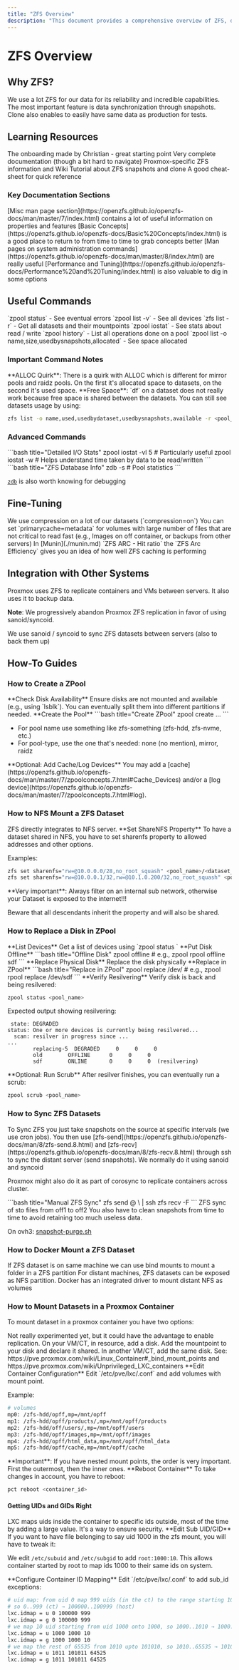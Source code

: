```yaml
---
title: "ZFS Overview"
description: "This document provides a comprehensive overview of ZFS, detailing its reliability, incredible capabilities, and essential features like data synchronization through snapshots. It also covers learning resources, useful commands, fine-tuning tips, and integration with Proxmox and Docker."
---
```



# ZFS Overview

## Why ZFS?

<Callout type="info">
We use a lot ZFS for our data for its reliability and incredible capabilities. The most important feature is data synchronization through snapshots. Clone also enables to easily have same data as production for tests.
</Callout>

## Learning Resources

<Cards>
<Card title="ZFS Introduction" href="reports/2023-02-24-zfs-introduction.md">
The onboarding made by Christian - great starting point
</Card>
<Card title="OpenZFS Official Documentation" href="https://openzfs.github.io/openzfs-docs/">
Very complete documentation (though a bit hard to navigate)
</Card>
<Card title="Proxmox ZFS Documentation" href="https://pve.proxmox.com/pve-docs/pve-admin-guide.html#chapter_zfs">
Proxmox-specific ZFS information and Wiki
</Card>
<Card title="Ubuntu ZFS Tutorial" href="https://ubuntu.com/tutorials/using-zfs-snapshots-clones#1-overview">
Tutorial about ZFS snapshots and clone
</Card>
<Card title="ZFS Cheat Sheet" href="https://blog.mikesulsenti.com/zfs-cheat-sheet-and-guide/">
A good cheat-sheet for quick reference
</Card>
</Cards>

### Key Documentation Sections

<Tabs>
<Tab value="misc" label="Misc Man Pages">
[Misc man page section](https://openzfs.github.io/openzfs-docs/man/master/7/index.html) contains a lot of useful information on properties and features
</Tab>

<Tab value="concepts" label="Basic Concepts">
[Basic Concepts](https://openzfs.github.io/openzfs-docs/Basic%20Concepts/index.html) is a good place to return to from time to time to grab concepts better
</Tab>

<Tab value="admin" label="System Administration">
[Man pages on system administration commands](https://openzfs.github.io/openzfs-docs/man/master/8/index.html) are really useful
</Tab>

<Tab value="performance" label="Performance and Tuning">
[Performance and Tuning](https://openzfs.github.io/openzfs-docs/Performance%20and%20Tuning/index.html) is also valuable to dig in some options
</Tab>
</Tabs>

## Useful Commands

<Cards>
<Card title="Pool Status">
`zpool status` - See eventual errors
</Card>
<Card title="Device List">
`zpool list -v` - See all devices
</Card>
<Card title="Dataset List">
`zfs list -r` - Get all datasets and their mountpoints
</Card>
<Card title="I/O Statistics">
`zpool iostat` - See stats about read / write
</Card>
<Card title="Pool History">
`zpool history` - List all operations done on a pool
</Card>
<Card title="Space Usage">
`zpool list -o name,size,usedbysnapshots,allocated` - See space allocated
</Card>
</Cards>

### Important Command Notes

<Callout type="warning">
**ALLOC Quirk**: There is a quirk with ALLOC which is different for mirror pools and raidz pools. On the first it's allocated space to datasets, on the second it's used space.
</Callout>

<Callout type="info">
**Free Space**: `df` on a dataset does not really work because free space is shared between the datasets. You can still see datasets usage by using:

```bash title="Dataset Usage"
zfs list -o name,used,usedbydataset,usedbysnapshots,available -r <pool_name>
```
</Callout>

### Advanced Commands

<Tabs>
<Tab value="iostat" label="I/O Statistics">
```bash title="Detailed I/O Stats"
zpool iostat -vl 5  # Particularly useful
zpool iostat -w     # Helps understand time taken by data to be read/written
```
</Tab>

<Tab value="zdb" label="ZFS Debugger">
```bash title="ZFS Database Info"
zdb -s <poolname>  # Pool statistics
```

[`zdb`](https://openzfs.github.io/openzfs-docs/man/master/8/zdb.8.html) is also worth knowing for debugging
</Tab>
</Tabs>

## Fine-Tuning

<Cards>
<Card title="Compression">
We use compression on a lot of our datasets (`compression=on`)
</Card>
<Card title="Cache Optimization">
You can set `primarycache=metadata` for volumes with large number of files that are not critical to read fast (e.g., Images on off container, or backups from other servers)
</Card>
<Card title="Performance Monitoring">
In [Munin](./munin.md) `ZFS ARC - Hit ratio` the `ZFS Arc Efficiency` gives you an idea of how well ZFS caching is performing
</Card>
</Cards>

## Integration with Other Systems

<Tabs>
<Tab value="proxmox" label="Proxmox">
<Callout type="info">
Proxmox uses ZFS to replicate containers and VMs between servers. It also uses it to backup data.

**Note**: We progressively abandon Proxmox ZFS replication in favor of using sanoid/syncoid.
</Callout>
</Tab>

<Tab value="sanoid" label="Sanoid">
<Card title="Sanoid Integration" href="./sanoid.md">
We use sanoid / syncoid to sync ZFS datasets between servers (also to back them up)
</Card>
</Tab>
</Tabs>

## How-To Guides

### How to Create a ZPool

<Steps>
<Step>
**Check Disk Availability**
Ensure disks are not mounted and available (e.g., using `lsblk`). You can eventually split them into different partitions if needed.
</Step>

<Step>
**Create the Pool**
```bash title="Create ZPool"
zpool create <pool_name> <pool-type> <device1> <device2> ...
```

- For pool name use something like zfs-something (zfs-hdd, zfs-nvme, etc.)
- For pool-type, use the one that's needed: none (no mention), mirror, raidz
</Step>

<Step>
**Optional: Add Cache/Log Devices**
You may add a [cache](https://openzfs.github.io/openzfs-docs/man/master/7/zpoolconcepts.7.html#Cache_Devices) and/or a [log device](https://openzfs.github.io/openzfs-docs/man/master/7/zpoolconcepts.7.html#log).
</Step>
</Steps>

### How to NFS Mount a ZFS Dataset

<Callout type="info">
ZFS directly integrates to NFS server.
</Callout>

<Steps>
<Step>
**Set ShareNFS Property**
To have a dataset shared in NFS, you have to set sharenfs property to allowed addresses and other options.

Examples:
```bash title="NFS Sharing Examples"
zfs set sharenfs="rw=@10.0.0.0/28,no_root_squash" <pool_name>/<dataset_name>
zfs set sharenfs="rw=@10.0.0.1/32,rw=@10.1.0.200/32,no_root_squash" <pool_name>/<dataset_name>
```
</Step>
</Steps>

<Callout type="error">
**Very important**: Always filter on an internal sub network, otherwise your Dataset is exposed to the internet!!!

Beware that all descendants inherit the property and will also be shared.
</Callout>

### How to Replace a Disk in ZPool

<Steps>
<Step>
**List Devices**
Get a list of devices using `zpool status <pool_name>`
</Step>

<Step>
**Put Disk Offline**
```bash title="Offline Disk"
zpool <pool_name> offline <device_name>  # e.g., zpool rpool offline sdf
```
</Step>

<Step>
**Replace Physical Disk**
Replace the disk physically
</Step>

<Step>
**Replace in ZPool**
```bash title="Replace in ZPool"
zpool <pool_name> replace /dev/<device_name>  # e.g., zpool rpool replace /dev/sdf
```
</Step>

<Step>
**Verify Resilvering**
Verify disk is back and being resilvered:

```bash title="Check Status"
zpool status <pool_name>
```

Expected output showing resilvering:
```
 state: DEGRADED
status: One or more devices is currently being resilvered...
  scan: resilver in progress since ...
...
        replacing-5  DEGRADED     0     0     0
        old        OFFLINE      0     0     0
        sdf        ONLINE       0     0     0  (resilvering)
```
</Step>

<Step>
**Optional: Run Scrub**
After resilver finishes, you can eventually run a scrub:

```bash title="Run Scrub"
zpool scrub <pool_name>
```
</Step>
</Steps>

### How to Sync ZFS Datasets

<Callout type="info">
To Sync ZFS you just take snapshots on the source at specific intervals (we use cron jobs). You then use [zfs-send](https://openzfs.github.io/openzfs-docs/man/8/zfs-send.8.html) and [zfs-recv](https://openzfs.github.io/openzfs-docs/man/8/zfs-recv.8.html) through ssh to sync the distant server (send snapshots).
</Callout>

<Tabs>
<Tab value="automatic" label="Automatic Sync">
<Card title="Automated Syncing" href="./sanoid.md">
We normally do it using sanoid and syncoid
</Card>

Proxmox might also do it as part of corosync to replicate containers across cluster.
</Tab>

<Tab value="manual" label="Manual Sync">
```bash title="Manual ZFS Sync"
zfs send <previous-snap> <dataset_name>@<last-snap> \
  | ssh <hostname> zfs recv <target_dataset_name> -F
```

<Card title="STO Products Sync" href="https://github.com/openfoodfacts/openfoodfacts-infrastructure/blob/develop/scripts/off1/sto-products-sync.sh">
ZFS sync of sto files from off1 to off2
</Card>

<Callout type="warning">
You also have to clean snapshots from time to time to avoid retaining too much useless data.

On ovh3: [snapshot-purge.sh](https://github.com/openfoodfacts/openfoodfacts-infrastructure/blob/develop/scripts/ovh3/snapshot-purge.sh)
</Callout>
</Tab>
</Tabs>

### How to Docker Mount a ZFS Dataset

<Cards>
<Card title="Local Mount">
If ZFS dataset is on same machine we can use bind mounts to mount a folder in a ZFS partition
</Card>
<Card title="Remote Mount">
For distant machines, ZFS datasets can be exposed as NFS partition. Docker has an integrated driver to mount distant NFS as volumes
</Card>
</Cards>

### How to Mount Datasets in a Proxmox Container

To mount dataset in a proxmox container you have two options:

<Tabs>
<Tab value="shared-disk" label="Shared Disk">
<Callout type="info">
Not really experimented yet, but it could have the advantage to enable replication.
</Callout>

<Steps>
<Step>
On your VM/CT, in resource, add a disk.
</Step>
<Step>
Add the mountpoint to your disk and declare it shared.
</Step>
<Step>
In another VM/CT, add the same disk.
</Step>
</Steps>
</Tab>

<Tab value="bind-volumes" label="Bind Volumes">
See: https://pve.proxmox.com/wiki/Linux_Container#_bind_mount_points and https://pve.proxmox.com/wiki/Unprivileged_LXC_containers

<Steps>
<Step>
**Edit Container Configuration**
Edit `/etc/pve/lxc/<container_id>.conf` and add volumes with mount point.

Example:
```bash title="Container Configuration"
# volumes
mp0: /zfs-hdd/opff,mp=/mnt/opff
mp1: /zfs-hdd/opff/products/,mp=/mnt/opff/products
mp2: /zfs-hdd/off/users/,mp=/mnt/opff/users
mp3: /zfs-hdd/opff/images,mp=/mnt/opff/images
mp4: /zfs-hdd/opff/html_data,mp=/mnt/opff/html_data
mp5: /zfs-hdd/opff/cache,mp=/mnt/opff/cache
```

<Callout type="warning">
**Important**: If you have nested mount points, the order is very important. First the outermost, then the inner ones.
</Callout>
</Step>

<Step>
**Reboot Container**
To take changes in account, you have to reboot:

```bash title="Reboot Container"
pct reboot <container_id>
```
</Step>
</Steps>
</Tab>
</Tabs>

#### Getting UIDs and GIDs Right

<Callout type="info">
LXC maps uids inside the container to specific ids outside, most of the time by adding a large value. It's a way to ensure security.
</Callout>

<Steps>
<Step>
**Edit Sub UID/GID**
If you want to have file belonging to say uid 1000 in the zfs mount, you will have to tweak it:

We edit `/etc/subuid` and `/etc/subgid` to add `root:1000:10`. This allows container started by root to map ids 1000 to their same ids on system.
</Step>

<Step>
**Configure Container ID Mapping**
Edit `/etc/pve/lxc/<machine_id>.conf` to add sub_id exceptions:

```bash title="UID/GID Mapping"
# uid map: from uid 0 map 999 uids (in the ct) to the range starting 100000 (on the host)
# so 0..999 (ct) → 100000..100999 (host)
lxc.idmap = u 0 100000 999
lxc.idmap = g 0 100000 999
# we map 10 uid starting from uid 1000 onto 1000, so 1000..1010 → 1000..1010
lxc.idmap = u 1000 1000 10
lxc.idmap = g 1000 1000 10
# we map the rest of 65535 from 1010 upto 101010, so 1010..65535 → 101010..165535
lxc.idmap = u 1011 101011 64525
lxc.idmap = g 1011 101011 64525
```
</Step>
</Steps>